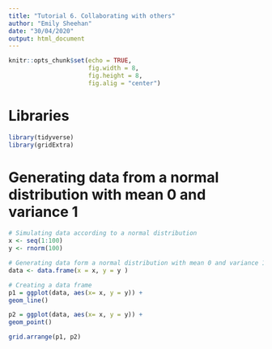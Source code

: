 ```yaml
---
title: "Tutorial 6. Collaborating with others"
author: "Emily Sheehan"
date: "30/04/2020"
output: html_document
---
```


```r
knitr::opts_chunk$set(echo = TRUE, 
                      fig.width = 8, 
                      fig.height = 8, 
                      fig.alig = "center")
```

# Libraries

```r
library(tidyverse)
library(gridExtra)
```

# Generating data from a normal distribution with mean 0 and variance 1

```r
# Simulating data according to a normal distribution
x <- seq(1:100)
y <- rnorm(100) 

# Generating data form a normal distribution with mean 0 and variance 1
data <- data.frame(x = x, y = y ) 

# Creating a data frame
p1 = ggplot(data, aes(x= x, y = y)) +
geom_line()

p2 = ggplot(data, aes(x= x, y = y)) +
geom_point()

grid.arrange(p1, p2)
```


